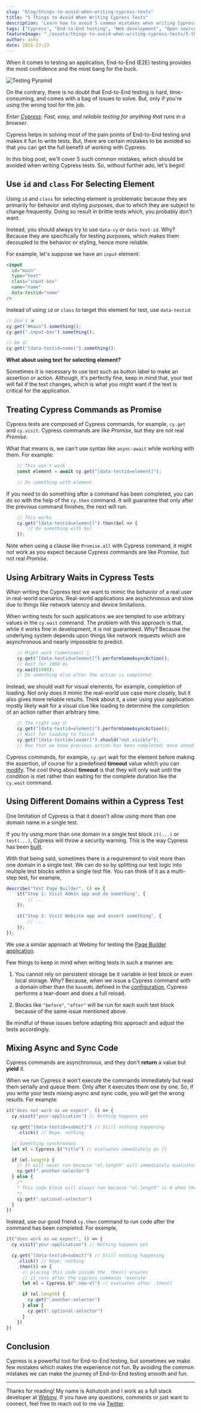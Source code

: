```yaml
---
slug: "blog/things-to-avoid-when-writing-cypress-tests"
title: "5 Things to Avoid When Writing Cypress Tests"
description: "Learn how to avoid 5 common mistakes when writing Cypress tests that will ease your end-to-end testing experience"
tags: ["Cypress", "End-to-End testing", "Web development", "Open source"]
featureImage: "./assets/things-to-avoid-when-writing-cypress-tests/5-things-to-avoid-when-writing-cypress-tests.png"
author: ashu
date: 2021-17-23
---
```


When it comes to testing an application, End-to-End (E2E) testing provides the most confidence and the most bang for the buck.

![Testing Pyramid](./assets/things-to-avoid-when-writing-cypress-tests/pyramid.png)

On the contrary, there is no doubt that End-to-End testing is hard, time-consuming, and comes with a bag of issues to solve. But, only if you're using the wrong tool for the job.

_Enter [Cypress](https://www.cypress.io): Fast, easy, and reliable testing for anything that runs in a browser_.

Cypress helps in solving most of the pain points of End-to-End testing and makes it fun to write tests.
But, there are certain mistakes to be avoided so that you can get the full benefit of working with Cypress.

In this blog post, we'll cover 5 such common mistakes, which should be avoided when writing Cypress tests.
So, without further ado, let's begin!


## Use `id` and `class` For Selecting Element

Using `id` and `class` for selecting element is problematic because they are primarily for behavior and styling purposes, due to which they are subject to change frequently.
Doing so result in brittle tests which, you probably don't want.

Instead, you should always try to use `data-cy` or `data-test-id`.
Why? Because they are specifically for testing purposes, which makes them decoupled to the behavior or styling, hence more reliable.

For example, let's suppose we have an `input` element:
```html
<input
  id="main"
  type="text"
  class="input-box"
  name="name"
  data-testid="name"
/>
```

Instead of using `id` or `class` to target this element for test, use `data-testid`:
```js
// Don't ❌
cy.get("#main").something();
cy.get(".input-box").something();

// Do ☑️
cy.get("[data-testid=name]").something();
````

**What about using text for selecting element?**

Sometimes it is necessary to use text such as button label to make an assertion or action.
Although, it's perfectly fine, keep in mind that, your test will fail if the text changes, which is what you might want if the text is critical for the application.

## Treating Cypress Commands as Promise

Cypress tests are composed of Cypress commands, for example, `cy.get` and `cy.visit`.
Cypress commands are like _Promise_, but they are not real _Promise_.

What that means is, we can't use syntax like `async-await` while working with them. For example:

```js
    // This won't work
    const element = await cy.get("[data-testid=element]");

    // Do something with element
```

If you need to do something after a command has been completed, you can do so with the help of the `cy.then` command.
It will guarantee that only after the previous command finishes, the next will run.

```js
    // This works
    cy.get("[data-testid=element]").then($el => {
        // Do something with $el
    });

```

Note when using a clause like `Promise.all` with Cypress command, it might not work as you expect because Cypress commands are like _Promise_, but not real _Promise_.

## Using Arbitrary Waits in Cypress Tests

When writing the Cypress test we want to mimic the behavior of a real user in real-world scenarios.
Real-world applications are asynchronous and slow due to things like network latency and device limitations.

When writing tests for such applications we are tempted to use arbitrary values in the `cy.wait` command.
The problem with this approach is that, while it works fine in development, it is not guaranteed. Why? Because the underlying system depends upon things like network requests which are asynchronous and nearly impossible to predict.

```js
    // Might work (sometimes) 🤷
    cy.get("[data-testid=element]").performSomeAsyncAction();
    // Wait for 1000 ms
    cy.wait(1000);
    // Do something else after the action is completed
```

Instead, we should wait for visual elements, for example, completion of loading. Not only does it mimic the real-world use case more closely, but it also gives more reliable results.
Think about it, a user using your application mostly likely wait for a visual clue like loading to determine the completion of an action rather than arbitrary time.


```js
    // The right way ☑️
    cy.get("[data-testid=element]").performSomeAsyncAction();
    // Wait for loading to finish
    cy.get("[data-testid=loader]").should("not.visible");
    // Now that we know previous action has been completed; move ahead
```

Cypress commands, for example, `cy.get` wait for the element before making the assertion, of course for a predefined **timeout** value which you can [modify](https://docs.cypress.io/guides/references/configuration#Timeouts).
The cool thing about **timeout** is that they will only wait until the condition is met rather than waiting for the complete duration like the `cy.wait` command.

## Using Different Domains within a Cypress Test

One limitation of Cypress is that it doesn't allow using more than one domain name in a single test.

If you try using more than one domain in a single test block `it(...)` or `test(...)`, Cypress will throw a security warning.
This is the way Cypress has been [built](https://docs.cypress.io/guides/guides/web-security#Same-superdomain-per-test).

With that being said, sometimes there is a requirement to visit more than one domain in a single test. We can do so by splitting our test logic into multiple test blocks within a single test file. You can think of it as a multi-step test, for example,
```js
describe("Test Page Builder", () => {
    it("Step 1: Visit Admin app and do something", {
        // ...
    });

    it("Step 2: Visit Website app and assert something", {
        // ...
    });
});
```
We use a similar approach at Webiny for testing the [Page Builder application](/serverless-app/page-builder).

Few things to keep in mind when writing tests in such a manner are:

1. You cannot rely on persistent storage be it variable in test block or even local storage.
Why? Because, when we issue a Cypress command with a domain other than the `baseURL` defined in the [configuration](https://docs.cypress.io/guides/references/best-practices#Setting-a-global-baseUrl), Cypress performs a tear-down and does a full reload.

2. Blocks like `"before"`, `"after"` will be run for each such test block because of the same issue mentioned above.

Be mindful of these issues before adapting this approach and adjust the tests accordingly.

## Mixing Async and Sync Code

Cypress commands are asynchronous, and they don't **return** a value but **yield** it.

When we run Cypress it won't execute the commands immediately but read them serially and queue them.
Only after it executes them one by one. So, if you write your tests mixing async and sync code, you will get the wrong results.
For example:
```js
it("does not work as we expect", () => {
  cy.visit("your-application") // Nothing happens yet

  cy.get("[data-testid=submit]") // Still nothing happening
    .click() // Nope, nothing

  // Something synchronous
  let el = Cypress.$("title") // evaluates immediately as []

  if (el.length) {
    // It will never run because "el.length" will immediately evaluates as 0
    cy.get(".another-selector")
  } else {
    /*
    * This code block will always run because "el.length" is 0 when the code executes
    */
    cy.get(".optional-selector")
  }
})
```
Instead, use our good friend `cy.then` command to run code after the command has been completed. For example,

```js
it("does work as we expect", () => {
  cy.visit("your-application") // Nothing happens yet

  cy.get("[data-testid=submit]") // Still nothing happening
    .click() // Nope, nothing
    .then(() => {
      // placing this code inside the .then() ensures
      // it runs after the cypress commands 'execute'
      let el = Cypress.$(".new-el") // evaluates after .then()

      if (el.length) {
        cy.get(".another-selector")
      } else {
        cy.get(".optional-selector")
      }
    })
})
```

## Conclusion

Cypress is a powerful tool for End-to-End testing, but sometimes we make few mistakes which makes the experience not fun.
By avoiding the common mistakes we can make the journey of End-to-End testing smooth and fun.

---

Thanks for reading! My name is Ashutosh and I work as a full stack developer at [Webiny](https://www.webiny.com).
If you have any questions, comments or just want to connect, feel free to reach out to me via [Twitter](https://www.twitter.com/bhardwajashu96).
